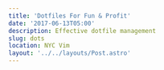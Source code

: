 ```yaml
---
title: 'Dotfiles For Fun & Profit'
date: '2017-06-13T05:00'
description: Effective dotfile management
slug: dots
location: NYC Vim
layout: '../../layouts/Post.astro'
---
```


<ResponsiveIFrame
  src="https://docs.google.com/presentation/d/e/2PACX-1vQZg4uXLyw5SMuTbyZJ--fksNQTq4Ih34aWwcdLq9bAe1BeKLpcP-d05UwAAtVJieh5WjkD0iJln4is/embed?start=false&loop=false&delayms=3000"
  width="960"
  height="569"
/>
